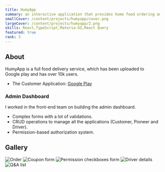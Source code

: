 ```yaml
---
title: HumyApp
summary: an interactive application that provides home food ordering and delivery services.
smallCover: /content/projects/humyapp/cover.png
largeCover: /content/projects/humyapp/2.png
skills: React,TypeScript,Materia-UI,React Query
featured: true
rank: 3
---
```


## About

HumyApp is a full food delivery service, which has been uploaded to Google play and has over 10k users.

- The Customer Application: [Google Play](https://play.google.com/store/apps/details?id=com.nbs.alphameal&hl=en&gl=US)

### Admin Dashboard

I worked in the front-end team on building the admin dashboard.

- Complex forms with a lot of validations.
- CRUD operations to manage all the applications (Customer, Pioneer and Driver).
- Permission-based authorization system.

## Gallery

<div className="grid gap-1 sm:grid-cols-2 [&_*]:m-0">
  <img
    src="/content/projects/humyapp/3.png"
    alt="Order"
    className="row-span-2 h-full object-cover"
  />
  <img src="/content/projects/humyapp/4.png" alt="Coupon form" />
  <img src="/content/projects/humyapp/2.png" alt="Permission checkboxes form" />
  <img src="/content/projects/humyapp/5.png" alt="Driver details" />
  <img src="/content/projects/humyapp/1.png" alt="Q&A list" />
</div>
